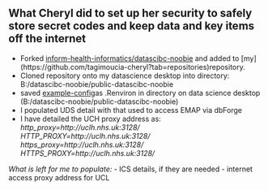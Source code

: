 ## What Cheryl did to set up her security to safely store secret codes and keep data and key items off the internet

- Forked [inform-health-informatics/datascibc-noobie](https://github.com/inform-health-informatics/datascibc-noobie) and added to [my] (https://github.com/tagimoucia-cheryl?tab=repositories)repository.
- Cloned repository onto my datascience desktop into directory: B:/datascibc-noobie/public-datascibc-noobie
- saved [example-config](https://github.com/tagimoucia-cheryl/datascibc-noobie-1/tree/feature/security-basics)as .Renviron in  directory on data science desktop (B:/datascibc-noobie/public-datascibc-noobie)
- I populated UDS detail with that used to access EMAP via dbForge 
- I have detailed the UCH proxy address as: 
_http_proxy=http://uclh.nhs.uk:3128/_
_HTTP_PROXY=http://uclh.nhs.uk:3128/_
_https_proxy=http://uclh.nhs.uk:3128/_
_HTTPS_PROXY=http://uclh.nhs.uk:3128/_

*What is left for me to populate:*
- ICS details, if they are needed
- internet access proxy address for UCL
